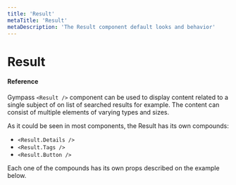 ```yaml
---
title: 'Result'
metaTitle: 'Result'
metaDescription: 'The Result component default looks and behavior'
---
```



# Result

#### Reference

Gympass `<Result />` component can be used to display content related to a single
subject of on list of searched results for example. The content can consist of multiple elements of varying types and
sizes.

As it could be seen in most components, the Result has its own compounds:

- `<Result.Details />`
- `<Result.Tags />`
- `<Result.Button />`

Each one of the compounds has its own props described on the example below.

<Result />

